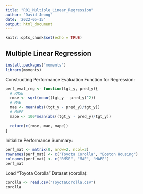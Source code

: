 ```yaml
---
title: "R01_Multiple_Linear_Regression"
author: "David Jeong"
date: '2022-05-15'
output: html_document
---
```


```r
knitr::opts_chunk$set(echo = TRUE)
```

## Multiple Linear Regression

```r
install.packages("moments")
library(moments)
```
Constructing Performance Evaluation Function for Regression:
```r
perf_eval_reg <- function(tgt_y, pred_y){
  # RMSE
  rmse <- sqrt(mean((tgt_y - pred_y)^2))
  # MAE
  mae <- mean(abs((tgt_y - pred_y)/tgt_y))
  # MAPE
  mape <- 100*mean(abs((tgt_y - pred_y)/tgt_y))
  
  return(c(rmse, mae, mape))
}
```

Initialize Performance Summary:
```r
perf_mat <- matrix(0, nrow=2, ncol=3)
rownames(perf_mat) <- c("Toyota Corolla", "Boston Housing")
colnames(perf_mat) <- c("RMSE", "MAE", "MAPE")
perf_mat
```

Load "Toyota Corolla" Dataset (corolla):
```r
corolla <- read.csv("ToyotaCorolla.csv")
corolla
```

